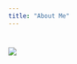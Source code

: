 ```yaml
---
title: "About Me"
---
```


#  {style="text-align: center;"}

![](images/Blue and Brown Clean Modern High School Resume.png)
